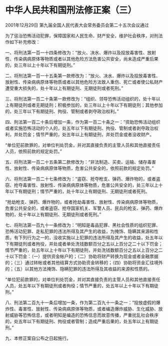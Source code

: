 # 中华人民共和国刑法修正案（三）

2001年12月29日 第九届全国人民代表大会常务委员会第二十五次会议通过

 

为了惩治恐怖活动犯罪，保障国家和人民生命、财产安全，维护社会秩序，对刑法作如下补充修改：

一、将刑法第一百一十四条修改为：“放火、决水、爆炸以及投放毒害性、放射性、传染病病原体等物质或者以其他危险方法危害公共安全，尚未造成严重后果的，处三年以上十年以下有期徒刑。”

二、将刑法第一百一十五条第一款修改为：“放火、决水、爆炸以及投放毒害性、放射性、传染病病原体等物质或者以其他危险方法致人重伤、死亡或者使公私财产遭受重大损失的，处十年以上有期徒刑、无期徒刑或者死刑。”

三、将刑法第一百二十条第一款修改为：“组织、领导恐怖活动组织的，处十年以上有期徒刑或者无期徒刑；积极参加的，处三年以上十年以下有期徒刑；其他参加的，处三年以下有期徒刑、拘役、管制或者剥夺政治权利。”

四、刑法第一百二十条后增加一条，作为第一百二十条之一：“资助恐怖活动组织或者实施恐怖活动的个人的，处五年以下有期徒刑、拘役、管制或者剥夺政治权利，并处罚金；情节严重的，处五年以上有期徒刑，并处罚金或者没收财产。

“单位犯前款罪的，对单位判处罚金，并对其直接负责的主管人员和其他直接责任人员，依照前款的规定处罚。”

五、将刑法第一百二十五条第二款修改为：“非法制造、买卖、运输、储存毒害性、放射性、传染病病原体等物质，危害公共安全的，依照前款的规定处罚。”

六、将刑法第一百二十七条修改为：“盗窃、抢夺枪支、弹药、爆炸物的，或者盗窃、抢夺毒害性、放射性、传染病病原体等物质，危害公共安全的，处三年以上十年以下有期徒刑；情节严重的，处十年以上有期徒刑、无期徒刑或者死刑。

“抢劫枪支、弹药、爆炸物的，或者抢劫毒害性、放射性、传染病病原体等物质，危害公共安全的，或者盗窃、抢夺国家机关、军警人员、民兵的枪支、弹药、爆炸物的，处十年以上有期徒刑、无期徒刑或者死刑。”

七、将刑法第一百九十一条修改为：“明知是毒品犯罪、黑社会性质的组织犯罪、恐怖活动犯罪、走私犯罪的违法所得及其产生的收益，为掩饰、隐瞒其来源和性质，有下列行为之一的，没收实施以上犯罪的违法所得及其产生的收益，处五年以下有期徒刑或者拘役，并处或者单处洗钱数额百分之五以上百分之二十以下罚金；情节严重的，处五年以上十年以下有期徒刑，并处洗钱数额百分之五以上百分之二十以下罚金：（一）提供资金帐户的；（二）协助将财产转换为现金或者金融票据的；（三）通过转帐或者其他结算方式协助资金转移的；（四）协助将资金汇往境外的；（五）以其他方法掩饰、隐瞒犯罪的违法所得及其收益的来源和性质的。

“单位犯前款罪的，对单位判处罚金，并对其直接负责的主管人员和其他直接责任人员，处五年以下有期徒刑或者拘役；情节严重的，处五年以上十年以下有期徒刑。”

八、刑法第二百九十一条后增加一条，作为第二百九十一条之一：“投放虚假的爆炸性、毒害性、放射性、传染病病原体等物质，或者编造爆炸威胁、生化威胁、放射威胁等恐怖信息，或者明知是编造的恐怖信息而故意传播，严重扰乱社会秩序的，处五年以下有期徒刑、拘役或者管制；造成严重后果的，处五年以上有期徒刑。”

九、本修正案自公布之日起施行。
